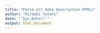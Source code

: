 ```yaml
---
title: "Parse all data description HTMLs"
author: "Hiroaki Yutani"
date: "`Sys.Date()`"
output: html_document
---
```


